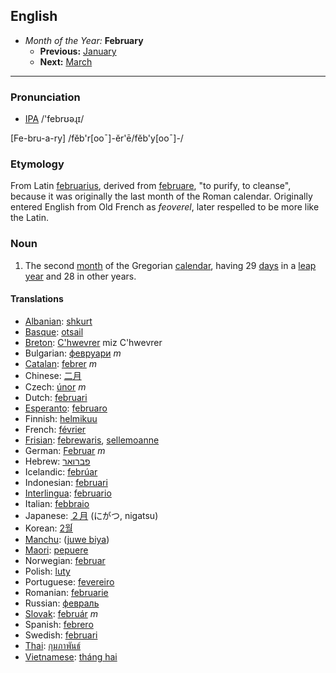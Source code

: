 == English ==
*''Month of the Year:'' '''February'''
**'''Previous:''' [[January]]
**'''Next:''' [[March]]

----
===Pronunciation===
*[[w:IPA|IPA]] /'febrʊəɻɪ/
[Fe-bru-a-ry] /fĕb'r[ooˉ]-ĕr'ē/fĕb'y[ooˉ]-/

===Etymology===
From Latin [[februarius]], derived from [[februare]], "to purify, to cleanse", because it was originally the last month of the Roman calendar. Originally entered English from Old French as ''feoverel'', later respelled to be more like the Latin.

===Noun===
#The second [[month]] of the Gregorian [[calendar]], having 29 [[day]]s in a [[leap year]] and 28 in other years.

====Translations====
*[[Albanian]]: [[shkurt]]
*[[Basque]]: [[otsail]]
*[[Breton]]: [[C'hwevrer]] miz C'hwevrer
*Bulgarian: [[февруари]] ''m''
*[[Catalan]]: [[febrer]] ''m''
*Chinese: [[二月]]
*Czech: [[únor]] ''m''
*Dutch: [[februari]]
*[[Esperanto]]: [[februaro]]
*Finnish: [[helmikuu]]
*French: [[février]]
*[[Frisian]]: [[febrewaris]], [[sellemoanne]]
*German: [[Februar]] ''m''
*Hebrew: [[פברואר]]
*Icelandic: [[febrúar]]
*Indonesian: [[februari]]
*[[Interlingua]]: [[februario]]
*Italian: [[febbraio]]
*Japanese: [[２月]] (にがつ, nigatsu)
*Korean: [[2월์]]
*[[Manchu]]: ([[juwe biya]])
*[[Maori]]: [[pepuere]]
*Norwegian: [[februar]]
*Polish: [[luty]]
*Portuguese: [[fevereiro]]
*Romanian: [[februarie]]
*Russian: [[февраль]]
*[[Slovak]]: [[február]] ''m''
*Spanish: [[febrero]]
*Swedish: [[februari]]
*[[Thai]]: [[กุมภาพันธ์]]
*[[Vietnamese]]: [[tháng hai]]